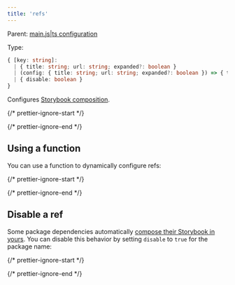 ```yaml
---
title: 'refs'
---
```


Parent: [main.js|ts configuration](./main-config.mdx)

Type:

```ts
{ [key: string]:
  | { title: string; url: string; expanded?: boolean }
  | (config: { title: string; url: string; expanded?: boolean }) => { title: string; url: string; expanded?: boolean }
  | { disable: boolean }
}
```

Configures [Storybook composition](../sharing/storybook-composition.mdx).

{/* prettier-ignore-start */}

<CodeSnippets path="main-config-refs.md" />

{/* prettier-ignore-end */}

## Using a function

You can use a function to dynamically configure refs:

{/* prettier-ignore-start */}

<CodeSnippets path="main-config-refs-with-function.md" />

{/* prettier-ignore-end */}

## Disable a ref

Some package dependencies automatically [compose their Storybook in yours](../sharing/package-composition.mdx). You can disable this behavior by setting `disable` to `true` for the package name:

{/* prettier-ignore-start */}

<CodeSnippets path="main-config-refs-disable.md" />

{/* prettier-ignore-end */}
